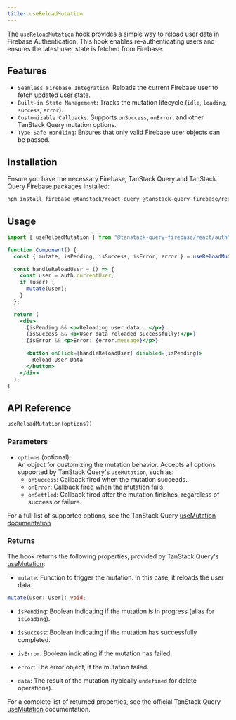 ```yaml
---
title: useReloadMutation
---
```


The `useReloadMutation` hook provides a simple way to reload user data in Firebase Authentication.
This hook enables re-authenticating users and ensures the latest user state is fetched from Firebase.

## Features

- `Seamless Firebase Integration`: Reloads the current Firebase user to fetch updated user state.
- `Built-in State Management`: Tracks the mutation lifecycle (`idle`, `loading`, `success`, `error`).
- `Customizable Callbacks`: Supports `onSuccess`, `onError`, and other TanStack Query mutation options.
- `Type-Safe Handling`: Ensures that only valid Firebase user objects can be passed.

## Installation

Ensure you have the necessary Firebase, TanStack Query and TanStack Query Firebase packages installed:

```bash
npm install firebase @tanstack/react-query @tanstack-query-firebase/react
```

## Usage

```jsx
import { useReloadMutation } from "@tanstack-query-firebase/react/auth";

function Component() {
  const { mutate, isPending, isSuccess, isError, error } = useReloadMutation();

  const handleReloadUser = () => {
    const user = auth.currentUser;
    if (user) {
      mutate(user);
    }
  };

  return (
    <div>
      {isPending && <p>Reloading user data...</p>}
      {isSuccess && <p>User data reloaded successfully!</p>}
      {isError && <p>Error: {error.message}</p>}

      <button onClick={handleReloadUser} disabled={isPending}>
        Reload User Data
      </button>
    </div>
  );
}
```

## API Reference

`useReloadMutation(options?)`

### Parameters

- `options` (optional):  
  An object for customizing the mutation behavior. Accepts all options supported by TanStack Query's `useMutation`, such as:
  - `onSuccess`: Callback fired when the mutation succeeds.
  - `onError`: Callback fired when the mutation fails.
  - `onSettled`: Callback fired after the mutation finishes, regardless of success or failure.

For a full list of supported options, see the TanStack Query [useMutation documentation](https://tanstack.com/query/latest/docs/react/reference/useMutation)

### Returns

The hook returns the following properties, provided by TanStack Query's [useMutation](https://tanstack.com/query/latest/docs/react/reference/useMutation):

- `mutate`:
  Function to trigger the mutation. In this case, it reloads the user data.

```ts
mutate(user: User): void;
```

- `isPending`:
  Boolean indicating if the mutation is in progress (alias for `isLoading`).

- `isSuccess`:
  Boolean indicating if the mutation has successfully completed.

- `isError`:
  Boolean indicating if the mutation has failed.

- `error`:
  The error object, if the mutation failed.

- `data`:
  The result of the mutation (typically `undefined` for delete operations).

For a complete list of returned properties, see the official TanStack Query [useMutation](https://tanstack.com/query/latest/docs/react/reference/useMutation) documentation.
